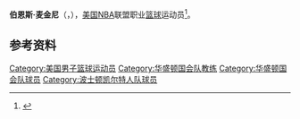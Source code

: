 {{noteTA|G1=NBA}}
{{Infobox NBA Player
| name         =伯恩斯·麦金尼<br/>{{lang|en|Bones McKinney}}
| image        =Bones McKinney.jpeg
| number       =17,29
| position     =小前锋    
| birth_date   = {{Birth date|1919|1|1}}
| birth_place  = 
| nationality  = {{USA}}
| height_ft    = 6
| height_in    = 6
| weight_lb    = 185
| highschool   = 
| college      = [[北卡罗来纳大学|北卡罗来纳大学]]
| draft =
| draft_year   = 
| draft_round  = 
| draft_pick   = 
| draft_team   = 
| career_start = <!-- 新人年份 -->
| career_end   = <!-- 退休年份 -->
| teams        = <!-- 效力過球隊 -->
| coach        = <!-- 執教過球隊 -->
| highlights   = <!-- 生涯焦點與獲得獎項 -->
| stat1label   = 
| stat1value   = 
| stat2label   = 
| stat2value   = 
| stat3label   = 
| stat3value   = 
| letter       = 
| bbr          = 
| profile      = 
| HOF          = <!-- 名人堂 -->
| HOF_player   = <!-- 球員名人堂 -->
| HOF_coach    = <!-- 教練名人堂 -->
}}

'''伯恩斯·麦金尼'''（{{lang-en|'''Bones McKinney'''}}，{{Bd|1919年|1月1日|1997年|5月16日}}），[[美国|美国]][[NBA|NBA]]联盟职业[[篮球|篮球]]运动员<ref>{{Cite web|url=http://www.basketball-reference.com/players/m/mckinbo01.html|title=伯恩斯·麦金尼|accessdate=2016年4月13日|author=|date=|publisher=|archive-date=2012年9月15日|archive-url=https://www.webcitation.org/6AgsFDa9z?url=http://www.basketball-reference.com/players/m/mckinbo01.html|dead-url=no}}</ref>。

==参考资料==
{{reflist}}

{{Basketball-player-stub}}
{{Authority control}}
{{DEFAULTSORT:McKinney, Bones}}
[[Category:美国男子篮球运动员|Category:美国男子篮球运动员]]
[[Category:华盛顿国会队教练|Category:华盛顿国会队教练]]
[[Category:华盛顿国会队球员|Category:华盛顿国会队球员]]
[[Category:波士顿凯尔特人队球员|Category:波士顿凯尔特人队球员]]